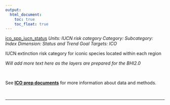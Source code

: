 ```yaml
---
output:
  html_document:
    toc: true
    toc_float: true
---
```


[ico_spp_iucn_status](https://github.com/OHI-Science/bhi/blob/master/baltic/layers/ico_spp_iucn_status_gl2018.csv)
*Units: IUCN risk category*
*Category:*
*Subcategory:*
*Index Dimension: Status and Trend*
*Goal Targets: ICO*

IUCN extinction risk category for iconic species located within each region

*Will add more text here as the layers are prepared for the BHI2.0*

<br>

See [**ICO prep documents**](https://github.com/OHI-Science/bhi-1.0-archive/blob/draft/baltic2015/prep/ICO/ico_prep.md) for more information about data and methods.

<br>

--- 
